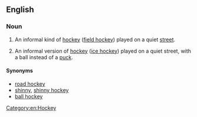 ==English==

===Noun===
{{en-noun|head=[[street]] [[hockey]]|-}}

# {{label|en|British|field hockey}} An informal kind of [[hockey]] ([[field hockey]]) played on a quiet [[street]].
# {{label|en|Canada|ice hockey}} An informal version of [[hockey]] ([[ice hockey]]) played on a quiet street, with a ball instead of a [[puck]].

====Synonyms====
* [[road hockey]]
* [[shinny]], [[shinny hockey]] {{qualifier|Canada}}
* [[ball hockey]] {{qualifier|Canada}}

[[Category:en:Hockey]]